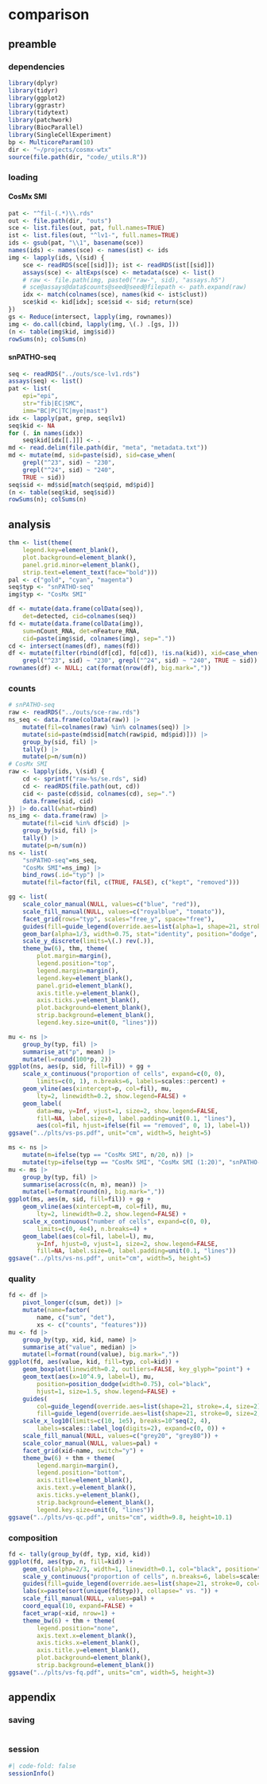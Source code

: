 # comparison

## preamble

### dependencies

```r
library(dplyr)
library(tidyr)
library(ggplot2)
library(ggrastr)
library(tidytext)
library(patchwork)
library(BiocParallel)
library(SingleCellExperiment)
bp <- MulticoreParam(10)
dir <- "~/projects/cosmx-wtx"
source(file.path(dir, "code/_utils.R"))
```

### loading

#### CosMx SMI

```r
pat <- "^fil-(.*)\\.rds"
out <- file.path(dir, "outs")
sce <- list.files(out, pat, full.names=TRUE)
ist <- list.files(out, "^lv1-", full.names=TRUE)
ids <- gsub(pat, "\\1", basename(sce))
names(ids) <- names(sce) <- names(ist) <- ids
img <- lapply(ids, \(sid) {
    sce <- readRDS(sce[[sid]]); ist <- readRDS(ist[[sid]])
    assays(sce) <- altExps(sce) <- metadata(sce) <- list()
    # raw <- file.path(img, paste0("raw-", sid), "assays.h5")
    # sce@assays@data$counts@seed@seed@filepath <- path.expand(raw)
    idx <- match(colnames(sce), names(kid <- ist$clust))
    sce$kid <- kid[idx]; sce$sid <- sid; return(sce)
})
gs <- Reduce(intersect, lapply(img, rownames))
img <- do.call(cbind, lapply(img, \(.) .[gs, ]))
(n <- table(img$kid, img$sid))
rowSums(n); colSums(n)
```

#### snPATHO-seq

```r
seq <- readRDS("../outs/sce-lv1.rds")
assays(seq) <- list()
pat <- list(
    epi="epi",
    str="fib|EC|SMC",
    imm="BC|PC|TC|mye|mast")
idx <- lapply(pat, grep, seq$lv1)
seq$kid <- NA
for (. in names(idx)) 
    seq$kid[idx[[.]]] <- .
md <- read.delim(file.path(dir, "meta", "metadata.txt"))
md <- mutate(md, sid=paste(sid), sid=case_when(
    grepl("^23", sid) ~ "230",
    grepl("^24", sid) ~ "240",
    TRUE ~ sid))
seq$sid <- md$sid[match(seq$pid, md$pid)]
(n <- table(seq$kid, seq$sid))
rowSums(n); colSums(n)
```

## analysis

```r
thm <- list(theme(
    legend.key=element_blank(),
    plot.background=element_blank(),
    panel.grid.minor=element_blank(),
    strip.text=element_text(face="bold")))
pal <- c("gold", "cyan", "magenta")
seq$typ <- "snPATHO-seq"
img$typ <- "CosMx SMI"
```

```r
df <- mutate(data.frame(colData(seq)),
    det=detected, cid=colnames(seq))
fd <- mutate(data.frame(colData(img)),
    sum=nCount_RNA, det=nFeature_RNA, 
    cid=paste(img$sid, colnames(img), sep="."))
cd <- intersect(names(df), names(fd))
df <- mutate(filter(rbind(df[cd], fd[cd]), !is.na(kid)), xid=case_when(
    grepl("^23", sid) ~ "230", grepl("^24", sid) ~ "240", TRUE ~ sid)) 
rownames(df) <- NULL; cat(format(nrow(df), big.mark=","))
```

### counts

```r
# snPATHO-seq
raw <- readRDS("../outs/sce-raw.rds")
ns_seq <- data.frame(colData(raw)) |>
    mutate(fil=colnames(raw) %in% colnames(seq)) |>
    mutate(sid=paste(md$sid[match(raw$pid, md$pid)])) |>
    group_by(sid, fil) |> 
    tally() |> 
    mutate(p=n/sum(n))
# CosMx SMI
raw <- lapply(ids, \(sid) {
    cd <- sprintf("raw-%s/se.rds", sid)
    cd <- readRDS(file.path(out, cd))
    cid <- paste(cd$sid, colnames(cd), sep=".")
    data.frame(sid, cid)
}) |> do.call(what=rbind)
ns_img <- data.frame(raw) |>
    mutate(fil=cid %in% df$cid) |>
    group_by(sid, fil) |> 
    tally() |> 
    mutate(p=n/sum(n))
ns <- list(
    "snPATHO-seq"=ns_seq, 
    "CosMx SMI"=ns_img) |>
    bind_rows(.id="typ") |>
    mutate(fil=factor(fil, c(TRUE, FALSE), c("kept", "removed")))
```

```r
gg <- list(
    scale_color_manual(NULL, values=c("blue", "red")),
    scale_fill_manual(NULL, values=c("royalblue", "tomato")),
    facet_grid(rows="typ", scales="free_y", space="free"),
    guides(fill=guide_legend(override.aes=list(alpha=1, shape=21, stroke=0, size=2))),
    geom_bar(alpha=1/3, width=0.75, stat="identity", position="dodge", key_glyph="point"),
    scale_y_discrete(limits=\(.) rev(.)),
    theme_bw(6), thm, theme(
        plot.margin=margin(),
        legend.position="top",
        legend.margin=margin(),
        legend.key=element_blank(),
        panel.grid=element_blank(),
        axis.title.y=element_blank(),
        axis.ticks.y=element_blank(),
        plot.background=element_blank(),
        strip.background=element_blank(),
        legend.key.size=unit(0, "lines")))

mu <- ns |>
    group_by(typ, fil) |>
    summarise_at("p", mean) |>
    mutate(l=round(100*p, 2))
ggplot(ns, aes(p, sid, fill=fil)) + gg +
    scale_x_continuous("proportion of cells", expand=c(0, 0), 
        limits=c(0, 1), n.breaks=6, labels=scales::percent) +
    geom_vline(aes(xintercept=p, col=fil), mu, 
        lty=2, linewidth=0.2, show.legend=FALSE) +
    geom_label(
        data=mu, y=Inf, vjust=1, size=2, show.legend=FALSE, 
        fill=NA, label.size=0, label.padding=unit(0.1, "lines"),
        aes(col=fil, hjust=ifelse(fil == "removed", 0, 1), label=l))
ggsave("../plts/vs-ps.pdf", unit="cm", width=5, height=5)

ms <- ns |>
    mutate(m=ifelse(typ == "CosMx SMI", n/20, n)) |>
    mutate(typ=ifelse(typ == "CosMx SMI", "CosMx SMI (1:20)", "snPATHO-seq"))
mu <- ms |>
    group_by(typ, fil) |>
    summarise(across(c(n, m), mean)) |>
    mutate(l=format(round(n), big.mark=","))
ggplot(ms, aes(m, sid, fill=fil)) + gg +
    geom_vline(aes(xintercept=m, col=fil), mu, 
        lty=2, linewidth=0.2, show.legend=FALSE) +
    scale_x_continuous("number of cells", expand=c(0, 0), 
        limits=c(0, 4e4), n.breaks=4) +
    geom_label(aes(col=fil, label=l), mu,
        y=Inf, hjust=0, vjust=1, size=2, show.legend=FALSE, 
        fill=NA, label.size=0, label.padding=unit(0.1, "lines"))
ggsave("../plts/vs-ns.pdf", unit="cm", width=5, height=5)
```

### quality

```r
fd <- df |>
    pivot_longer(c(sum, det)) |>
    mutate(name=factor(
        name, c("sum", "det"), 
        xs <- c("counts", "features")))
mu <- fd |>
    group_by(typ, xid, kid, name) |>
    summarise_at("value", median) |>
    mutate(l=format(round(value), big.mark=","))
ggplot(fd, aes(value, kid, fill=typ, col=kid)) + 
    geom_boxplot(linewidth=0.2, outliers=FALSE, key_glyph="point") +
    geom_text(aes(x=10^4.9, label=l), mu, 
        position=position_dodge(width=0.75), col="black",
        hjust=1, size=1.5, show.legend=FALSE) +
    guides(
        col=guide_legend(override.aes=list(shape=21, stroke=.4, size=2)),
        fill=guide_legend(override.aes=list(shape=21, stroke=0, size=2, col=NA))) +
    scale_x_log10(limits=c(10, 1e5), breaks=10^seq(2, 4), 
        labels=scales::label_log(digits=2), expand=c(0, 0)) + 
    scale_fill_manual(NULL, values=c("grey20", "grey80")) +
    scale_color_manual(NULL, values=pal) +
    facet_grid(xid~name, switch="y") +
    theme_bw(6) + thm + theme(
        legend.margin=margin(),
        legend.position="bottom",
        axis.title=element_blank(),
        axis.text.y=element_blank(),
        axis.ticks.y=element_blank(),
        strip.background=element_blank(),
        legend.key.size=unit(0, "lines"))
ggsave("../plts/vs-qc.pdf", units="cm", width=9.8, height=10.1)
```

### composition

```r
fd <- tally(group_by(df, typ, xid, kid))
ggplot(fd, aes(typ, n, fill=kid)) + 
    geom_col(alpha=2/3, width=1, linewidth=0.1, col="black", position="fill", key_glyph="point") +
    scale_y_continuous("proportion of cells", n.breaks=6, labels=scales::percent_format()) +
    guides(fill=guide_legend(override.aes=list(shape=21, stroke=0, col=NA, size=2))) +
    labs(x=paste(sort(unique(fd$typ)), collapse=" vs. ")) +
    scale_fill_manual(NULL, values=pal) +
    coord_equal(10, expand=FALSE) +
    facet_wrap(~xid, nrow=1) +
    theme_bw(6) + thm + theme(
        legend.position="none",
        axis.text.x=element_blank(),
        axis.ticks.x=element_blank(),
        axis.title.y=element_blank(),
        plot.background=element_blank(),
        strip.background=element_blank())
ggsave("../plts/vs-fq.pdf", units="cm", width=5, height=3)
```

## appendix

### saving

```r

```

::: {.callout-note icon=false, collapse=true}

### session

```r
#| code-fold: false
sessionInfo()
```

:::